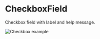 # CheckboxField

Checkbox field with label and help message.

![Checkbox example](public/assets/overview-checkbox.webp)